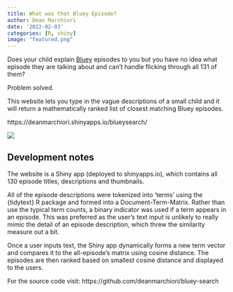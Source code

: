 ```yaml
---
title: What was that Bluey Episode?
author: Dean Marchiori
date: '2022-02-03'
categories: [R, shiny]
image: "featured.png"
---
```


Does your child explain [Bluey](https://en.wikipedia.org/wiki/Bluey_(2018_TV_series)) episodes 
to you but you have no idea what episode they are talking about and can't handle
flicking through all 131 of them?  

Problem solved.   

This website lets you type in the vague descriptions of a small child and it will
return a mathematically ranked list of closest matching Bluey episodes.  

https://deanmarchiori.shinyapps.io/blueysearch/ 

![](featured.png)

## Development notes  

The website is a Shiny app (deployed to shinyapps.io), which contains all 130 episode titles, descriptions
and thumbnails. 

All of the episode descriptions were tokenized into 'terms' using the {tidytext} R package 
and formed into a Document-Term-Matrix. Rather than use the typical term counts,
a binary indicator was used if a term appears in an episode. This was preferred as the user's text input
is unlikely to really mimic the detail of an episode description, which threw
the similarity measure out a bit. 

Once a user inputs text, the Shiny app dynamically forms a new term vector and 
compares it to the all-episode's matrix using cosine distance. The episodes are then ranked
based on smallest cosine distance and displayed to the users.  

For the source code visit: https://github.com/deanmarchiori/bluey-search